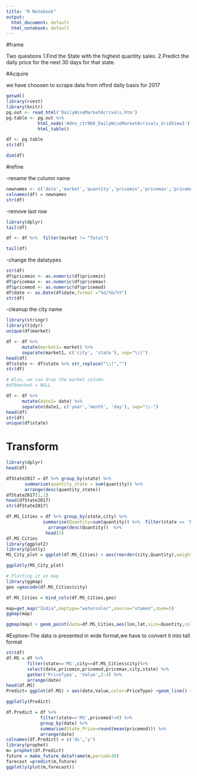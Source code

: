 ---
title: "R Notebook"
output:
  html_document: default
  html_notebook: default
---


#frame

Two questions
1.Find the State with the highest quantity sales.
2.Predict the daily price for the next 30 days for that state.

#Acquire

we have choosen to scrape data from nfhrd daily basis for 2017

```{r}
getwd()
library(rvest)
library(knitr)
pg.out <- read_html('DailyWiseMarketArrivals.htm')
pg.table <- pg.out %>%
            html_node('#dnn_ctr966_DailyWiseMarketArrivals_GridView1') %>%
            html_table()

df <- pg.table
str(df)

dim(df)  

 ```
#refine

-rename the column name

```{r}
newnames <- c('date','market','quantity','pricemin','pricemax','pricemod')
colnames(df) = newnames
str(df)
```

-remove last row

```{r}
library(dplyr)
tail(df)

df <- df %>%  filter(market != "Total") 

tail(df)

```

-change the datatypes

```{r}
str(df)
df$pricemin <- as.numeric(df$pricemin)
df$pricemax <- as.numeric(df$pricemax)
df$pricemod <- as.numeric(df$pricemod)
df$date <- as.Date(df$date,format ="%d/%b/%Y")
str(df)
```

-cleanup the city name

```{r}
library(stringr)
library(tidyr)
unique(df$market)

df <- df %>%
      mutate(market1= market) %>%
      separate(market1, c('city', 'state'), sep="\\(")
head(df)
df$state <- df$state %>% str_replace("\\)","")
str(df)

# Also, we can drop the market column
#df$market = NULL

df <- df %>%
      mutate(date1= date) %>%
      separate(date1, c('year','month', 'day'), sep="\\-")
head(df)
str(df)
unique(df$state)

```

# Transform


```{r}
library(dplyr)
head(df)

dfState2017 = df %>% group_by(state) %>%
       summarise(quantity_state = sum(quantity)) %>%
       arrange(desc(quantity_state))
dfState2017[1,1]
head(dfState2017)
str(dfState2017)

df.MS_Cities = df %>% group_by(state,city) %>%
              summarise(Quantity=sum(quantity)) %>%  filter(state == 'MS') %>%
                arrange(desc(Quantity))  %>% 
               head(5)
df.MS_Cities
library(ggplot2)
library(plotly)
MS_City_plot = ggplot(df.MS_Cities) + aes(reorder(city,Quantity),weight =Quantity/1000,fill=city) + geom_bar() + coord_flip()    

ggplotly(MS_City_plot)

# Plotting it on map
library(ggmap)
geo =geocode(df.MS_Cities$city)

df.MS_Cities = bind_cols(df.MS_Cities,geo)

map=get_map("India",maptype="watercolor",source="stamen",zoom=5)
ggmap(map)

ggmap(map) + geom_point(data=df.MS_Cities,aes(lon,lat,size=Quantity,color=city))


```


#Explore--The data is presented in wide format,we have to convert it into tall format

```{r}
str(df)
df.MS = df %>%          
        filter(state=='MS',city==df.MS_Cities$city)%>%
        select(date,pricemin,pricemod,pricemax,city,state) %>% 
        gather('PriceType', 'Value',2:4) %>%
        arrange(date)
head(df.MS)
Predict= ggplot(df.MS) + aes(date,Value,color=PriceType) +geom_line() +facet_grid(.~city)

ggplotly(Predict)

```

```{r}
df.Predict = df %>%
             filter(state=='MS',pricemod!=0) %>%
             group_by(date) %>%
             summarise(State_Price=round(mean(pricemod))) %>%
             arrange(date)
colnames(df.Predict) = c('ds','y')
library(prophet)
m= prophet(df.Predict)
future = make_future_dataframe(m,period=30)
forecast =predict(m,future)
ggplotly(plot(m,forecast))

```

